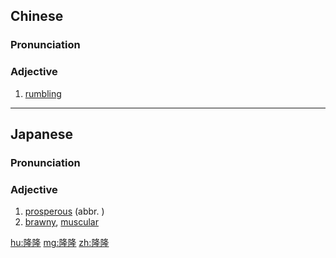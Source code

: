 ==Chinese==
{{zh-forms}}

===Pronunciation===
{{zh-pron
|m=lónglóng
|c=lung4 lung4
|mc=y
|oc=1,1;1,1
|cat=a
}}

===Adjective===
{{zh-adj}}

# {{lb|zh|of thunder, machine, gun, etc.}} [[rumbling]]

----

==Japanese==
{{ja-kanjitab|りゅう|りゅう|yomi=on}}

===Pronunciation===
{{ja-pron|りゅうりゅう|y=o}}

===Adjective===
{{ja-adj|infl=tari|りゅうりゅう}}

# [[prosperous]] (abbr. {{l/ja|隆々}})
# [[brawny]], [[muscular]]
#: {{ja-usex|筋骨隆々たる身体|きんこつ りゅうりゅうたる からだ|a well-muscled body}}

[[hu:隆隆]]
[[mg:隆隆]]
[[zh:隆隆]]